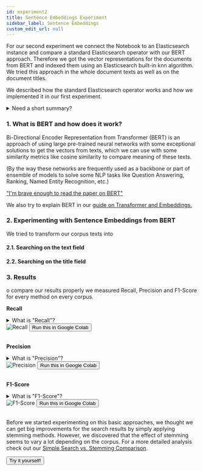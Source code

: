 ```yaml
---
id: experiment2
title: Sentence Embeddings Experiment
sidebar_label: Sentence Embeddings
custom_edit_url: null
---
```


For our second experiment we connect the Notebook to an Elasticsearch instance and compare a standard Elasticsearch operator with our BERT approach. Therefore we got the vector representations for the documents from BERT and indexed them using an Elasticsearch built-in knn algorithm. 
We tried this approach in the whole document texts as well as on the document titles.

We described how the standard Elasticsearch operator works and how we implemented it in our first experiment.

<details>
<summary>Need a short summary?</summary>  

We implemented our search with a standard Elasticsearch method - [multi-match query](https://www.elastic.co/guide/en/elasticsearch/reference/current/query-dsl-simple-query-string-query.html) - which is a full-text search that comes with standard tokenization and an analyser. It searches only the given fields of the documents - in our case 'text' and 'title'. To gather our data, we looked only at the first 20 retrieved documents for any given search.

</details>  

### 1. What is BERT and how does it work?

Bi-Directional Encoder Representation from Transformer (BERT) is an approach of using large pre-trained neural networks with some exceptional solutions to get the vectors from texts, which we can use with some similarity metrics like cosine similarity to compare meaning of these texts.

(By the way these networks are frequently used as a backbone or part of ensemble of models to solve some NLP tasks like Question Answering, Ranking, Named Entity Recognition, etc.)

["I'm brave enough to read the paper on BERT"](https://arxiv.org/abs/1810.04805)

We also try to explain BERT in our [guide on Transformer and Embeddings.](./guides/embeddings-transformers.mdx)

### 2. Experimenting with Sentence Embeddings from BERT 

We tried to transform our corpus texts into 

#### 2.1. Searching on the text field


#### 2.2. Searching on the title field


### 3. Results

o compare our results properly we measured Recall, Precision and F1-Score for every method on every corpus.

**Recall**
<details>
<summary>What is "Recall"?</summary>  
Recall measures the probability that relevant documents are retrieved. Therefore the number of all retrieved relevant documents is divided by the number of all documents that are labeled as relevant. For example, if we were to search 10 documents, 8 of which are relevant and 4 of these are retrieved, then the Recall measure would be 4/8 = 0.5.

To measure the Recall it is necessary to have the relevant documents labeled. Recall only looks at the documents that could be retrieved and does not take into account any irrelevant documents which may have been retrieved.

</details>  
<img alt="Recall" src={useBaseUrl('img/EXP2_Recall.png')} />
<a class="buttons" href="https://colab.research.google.com/drive/1UW6YZUYIYHBWUweTxghk9eCXWp4GbObl#scrollTo=CemuLaUAMHKP"><button class="buttons" >Run this in Google Colab</button></a>
<br/><br/>

**Precision**
<details>
<summary>What is "Precision"?</summary>  
Precision measures the probability that retrieved documents are relevant to the search query. Therefore, the number of all retrieved relevant documents is divided by the number of all retrieved documents.  For example if we retrieve 10 search results and only 5 are relevant for our search, the Precision measure would be: 5/10 = 0.5.

To measure the Precision it is necessary to have the relevant documents labeled as such. Precision only looks at the documents that are retrieved and does not account for relevant documents which were not retrieved.
</details> 
<img alt="Precision" src={useBaseUrl('img/EXP2_Precision.png')} />
<a class="buttons" href="https://colab.research.google.com/drive/1UW6YZUYIYHBWUweTxghk9eCXWp4GbObl#scrollTo=kuHz0wJvFBzW"><button class="buttons" >Run this in Google Colab</button></a>
<br /><br />

**F1-Score**
<details>
<summary>What is "F1-Score"?</summary>  
The F1-Score measures a harmonic mean between Precision and Recall. Therefore we multiply Precision and Recall by two and divide it by the sum of Precision and Recall: <br />
`F1-Score=(2*Precision*Recall)/(Precision+Recall)`
This is the simplest way to balance both Precision and Recall, there are also other common options to weight them differently.
</details> 
<img alt="F1-Score" src={useBaseUrl('EXP2_F1-Score.png')} />
<a class="buttons" href="https://colab.research.google.com/drive/1UW6YZUYIYHBWUweTxghk9eCXWp4GbObl#scrollTo=Gm1Aej_-T9e0"><button class="buttons" >Run this in Google Colab</button></a>
<br/><br/>

Before we started experimenting on this basic approaches, we thought we can get big improvements for the search results by simply applying stemming methods.
However, we discovered that the effect of stemming seems to vary a lot depending on the corpus.
For a more detailed analysis check out our [Simple Search vs. Stemming Comparison](./comparisons/stemming.mdx).

<a class="buttons" href="https://colab.research.google.com/drive/1UW6YZUYIYHBWUweTxghk9eCXWp4GbObl#scrollTo=gpKrbKC7TDxu"><button class="buttons" >Try it yourself!</button></a>
